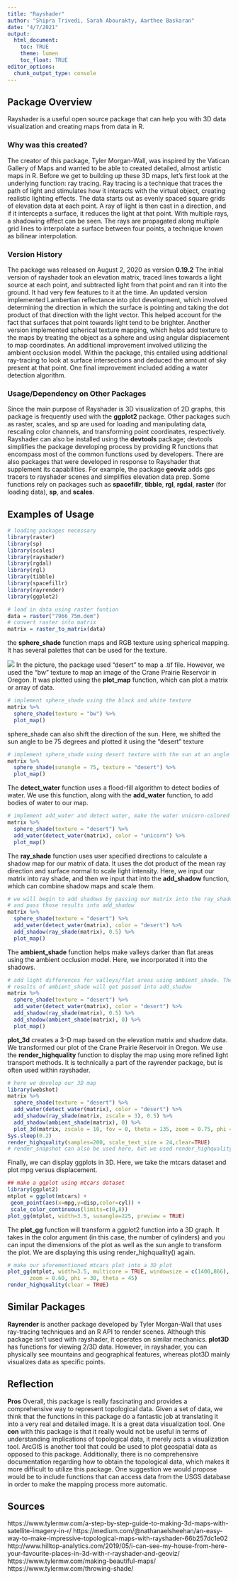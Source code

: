 ```yaml
---
title: "Rayshader"
author: "Shipra Trivedi, Sarah Abourakty, Aarthee Baskaran"
date: "4/7/2021"
output:
  html_document:
    toc: TRUE
    theme: lumen
    toc_float: TRUE
editor_options: 
  chunk_output_type: console
---
```


## Package Overview ##
Rayshader is a useful open source package that can help you with 3D data visualization and creating maps from data in R.  

### Why was this created? ###
The creator of this package, Tyler Morgan-Wall, was inspired by the Vatican Gallery of Maps and wanted to be able to created detailed, almost artistic maps in R.
Before we get to building up these 3D maps, let's first look at the underlying function: ray tracing. Ray tracing is a technique that traces the path of light and stimulates how it interacts with the virtual object, creating realistic lighting effects. The data starts out as evenly spaced square grids of elevation data at each point. A ray of light is then cast in a direction, and if it intercepts a surface, it reduces the light at that point. With multiple rays, a shadowing effect can be seen. The rays are propagated along multiple grid lines to interpolate a surface between four points, a technique known as bilinear interpolation.

### Version History ###
The package was released on August 2, 2020 as version **0.19.2**
The initial version of rayshader took an elevation matrix, traced lines towards a light source at each point, and subtracted light from that point and ran it into the ground. It had very few features to it at the time. An updated version implemented Lambertian reflectance into plot development, which involved determining the direction in which the surface is pointing and taking the dot product of that direction with the light vector. This helped account for the fact that surfaces that point towards light tend to be brighter. Another version implemented spherical texture mapping, which helps add texture to the maps by treating the object as a sphere and using angular displacement to map coordinates. 
An additional improvement involved utilizing the ambient occlusion model. Within the package, this entailed using additional ray-tracing to look at surface intersections and deduced the amount of sky present at that point. One final improvement included adding a water detection algorithm. 

### Usage/Dependency on Other Packages ###
Since the main purpose of Rayshader is 3D visualization of 2D graphs, this package is frequently used with the **ggplot2** package. Other packages such as raster, scales, and sp are used for loading and manipulating data, rescaling color channels, and transforming point coordinates, respectively.  Rayshader can also be installed using the **devtools** package; devtools simplifies the package developing process by providing R functions that encompass most of the common functions used by developers. There are also packages that were developed in response to Rayshader that supplement its capabilities. For example, the package **geoviz** adds gps tracers to rayshader scenes and simplifies elevation data prep. Some functions rely on packages such as **spacefillr**, **tibble**, **rgl**, **rgdal**, **raster** (for loading data), **sp**, and **scales**.

## Examples of Usage ##
```r
# loading packages necessary
library(raster)
library(sp)
library(scales)
library(rayshader)
library(rgdal)
library(rgl)
library(tibble)
library(spacefillr)
library(rayrender)
library(ggplot2)
```

```r
# load in data using raster funtion
data = raster("7966_75m.dem")
# convert raster into matrix
matrix = raster_to_matrix(data)
```


the **sphere_shade** function maps and RGB texture using spherical mapping. It has several palettes that can be used for the texture. 


![](rayshaderdemophoto.png) 
In the picture, the package used "desert" to map a .tif file. However, we used the "bw" texture to map an image of the Crane Prairie Reservoir in Oregon. It was plotted using the **plot_map** function, which can plot a matrix or array of data. 
```r
# implement sphere_shade using the black and white texture
matrix %>%
  sphere_shade(texture = "bw") %>%
  plot_map()
```

sphere_shade can also shift the direction of the sun. Here, we shifted the sun angle to be 75 degrees and plotted it using the "desert" texture
```r
# implement sphere_shade using desert texture with the sun at an angle of 75 degrees
matrix %>%
  sphere_shade(sunangle = 75, texture = "desert") %>%
  plot_map()
```


The **detect_water** function uses a flood-fill algorithm to detect bodies of water. We use this function, along with the **add_water** function, to add bodies of water to our map. 


```r
# implement add_water and detect water, make the water unicorn-colored
matrix %>%
  sphere_shade(texture = "desert") %>%
  add_water(detect_water(matrix), color = "unicorn") %>%
  plot_map()
```


The **ray_shade** function uses user specified directions to calculate a shadow map for our matrix of data. It uses the dot product of the mean ray direction and surface normal to scale light intensity. Here, we input our matrix into ray
shade, and then we input that into the **add_shadow** function, which can combine shadow maps and scale them.


```r
# we will begin to add shadows by passing our matrix into the ray_shade function
# and pass those results into add_shadow
matrix %>%
  sphere_shade(texture = "desert") %>%
  add_water(detect_water(matrix), color = "desert") %>%
  add_shadow(ray_shade(matrix), 0.5) %>%
  plot_map()
```

The **ambient_shade** function helps make valleys darker than flat areas using the ambient occlusion model. Here, we incorporated it into the shadows.

```r
# add light differences for valleys/flat areas using ambient_shade. The
# results of ambient_shade will get passed into add_shadow
matrix %>%
  sphere_shade(texture = "desert") %>%
  add_water(detect_water(matrix), color = "desert") %>%
  add_shadow(ray_shade(matrix), 0.5) %>%
  add_shadow(ambient_shade(matrix), 0) %>%
  plot_map()
```

**plot_3d** creates a 3-D map based on the elevation matrix and shadow data. We transformed our plot of the Crane Prairie Reservoir in Oregon. We use the **render_highquality** function to display the map using more refined light transport methods. It is technically a part of the rayrender package, but is often used within rayshader.
```r
# here we develop our 3D map
library(webshot)
matrix %>%
  sphere_shade(texture = "desert") %>%
  add_water(detect_water(matrix), color = "desert") %>%
  add_shadow(ray_shade(matrix, zscale = 3), 0.5) %>%
  add_shadow(ambient_shade(matrix), 0) %>%
  plot_3d(matrix, zscale = 10, fov = 0, theta = 135, zoom = 0.75, phi = 45, windowsize = c(1000, 800)) # plot 3D function implementation
Sys.sleep(0.2)
render_highquality(samples=200, scale_text_size = 24,clear=TRUE)
# render_snapshot can also be used here, but we used render_highquality instead due to compatibility issues

```

Finally, we can display ggplots in 3D. Here, we take the mtcars dataset and plot mpg versus displacement.
```r
## make a ggplot using mtcars dataset
library(ggplot2)
mtplot = ggplot(mtcars) +
 geom_point(aes(x=mpg,y=disp,color=cyl)) +
 scale_color_continuous(limits=c(0,8))
plot_gg(mtplot, width=3.5, sunangle=225, preview = TRUE)
```

The **plot_gg** function will transform a ggplot2 function into a 3D graph. It takes in the color argument (in this case, the number of cylinders) and you can input the dimensions of the plot as well as the sun angle to transform the plot. We are displaying this using render_highquality() again. 
```r
# make our aforementioned mtcars plot into a 3D plot
plot_gg(mtplot, width=3.5, multicore = TRUE, windowsize = c(1400,866), sunangle=225,
       zoom = 0.60, phi = 30, theta = 45)
render_highquality(clear = TRUE)
```

## Similar Packages ##
**Rayrender** is another package developed by Tyler Morgan-Wall that uses ray-tracing techniques and an R API to render scenes. Although this package isn't used with rayshader, it operates on similar mechanics.
**plot3D** has functions for viewing 2/3D data. However, in rayshader, you can physically see mountains and geographical features, whereas plot3D mainly visualizes data as specific points. 

## Reflection ## 
**Pros** 
Overall, this package is really fascinating and provides a comprehensive way to represent topological data. Given a set of data, we think that the functions in this package do a fantastic job at translating it into a very real and detailed image. It is a great data visualization tool. 
One **con** with this package is that it really would not be useful in terms of understanding implications of topological data, it merely acts a visualization tool. ArcGIS is another tool that could be used to plot geospatial data as opposed to this package.  Additionally, there is no comprehensive documentation regarding how to obtain the topological data, which makes it more difficult to utilize this package. One suggestion we would propose would be to include functions that can access data from the USGS database in order to make the mapping process more automatic. 

## Sources ##
https://www.tylermw.com/a-step-by-step-guide-to-making-3d-maps-with-satellite-imagery-in-r/
  https://medium.com/@nathanaelsheehan/an-easy-way-to-make-impressive-topological-maps-with-rayshader-66b257dc1e02
  http://www.hilltop-analytics.com/2019/05/i-can-see-my-house-from-here-your-favourite-places-in-3d-with-r-rayshader-and-geoviz/
https://www.tylermw.com/making-beautiful-maps/
https://www.tylermw.com/throwing-shade/